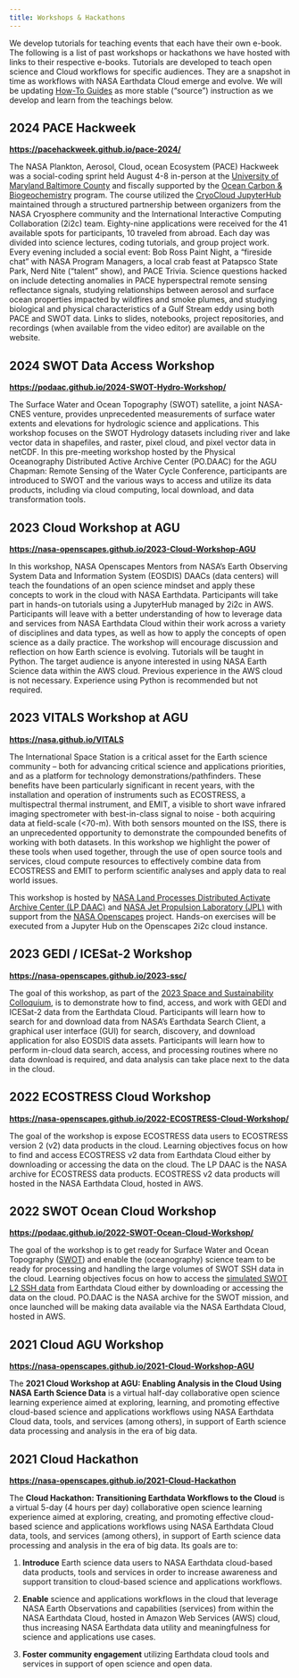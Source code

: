 ```yaml
---
title: Workshops & Hackathons
---
```


We develop tutorials for teaching events that each have their own e-book. The following is a list of past workshops or hackathons we have hosted with links to their respective e-books. Tutorials are developed to teach open science and Cloud workflows for specific audiences. They are a snapshot in time as workflows with NASA Earthdata Cloud emerge and evolve. We will be updating [How-To Guides](../how-tos/index.qmd) as more stable ("source") instruction as we develop and learn from the teachings below.

## 2024 PACE Hackweek

[**https://pacehackweek.github.io/pace-2024/**](https://pacehackweek.github.io/pace-2024/)

The NASA Plankton, Aerosol, Cloud, ocean Ecosystem (PACE) Hackweek was a social-coding sprint held August 4-8 in-person at the [University of Maryland Baltimore County](https://umbc.edu/) and fiscally supported by the [Ocean Carbon & Biogeochemistry](https://www.us-ocb.org/) program. The course utilized the [CryoCloud JupyterHub](https://book.cryointhecloud.com/intro.html) maintained through a structured partnership between organizers from the NASA Cryosphere community and the International Interactive Computing Collaboration (2i2c) team. Eighty-nine applications were received for the 41 available spots for participants, 10 traveled from abroad. Each day was divided into science lectures, coding tutorials, and group project work. Every evening included a social event: Bob Ross Paint Night, a “fireside chat” with NASA Program Managers, a local crab feast at Patapsco State Park, Nerd Nite ("talent" show), and PACE Trivia. Science questions hacked on include detecting anomalies in PACE hyperspectral remote sensing reflectance signals, studying relationships between aerosol and surface ocean properties impacted by wildfires and smoke plumes, and studying biological and physical characteristics of a Gulf Stream eddy using both PACE and SWOT data. Links to slides, notebooks, project repositories, and recordings (when available from the video editor) are available on the website.

## 2024 SWOT Data Access Workshop

[**https://podaac.github.io/2024-SWOT-Hydro-Workshop/**](https://podaac.github.io/2024-SWOT-Hydro-Workshop/)

The Surface Water and Ocean Topography (SWOT) satellite, a joint NASA-CNES venture, provides unprecedented measurements of surface water extents and elevations for hydrologic science and applications. This workshop focuses on the SWOT Hydrology datasets including river and lake vector data in shapefiles, and raster, pixel cloud, and pixel vector data in netCDF. In this pre-meeting workshop hosted by the Physical Oceanography Distributed Active Archive Center (PO.DAAC) for the AGU Chapman: Remote Sensing of the Water Cycle Conference, participants are introduced to SWOT and the various ways to access and utilize its data products, including via cloud computing, local download, and data transformation tools.

## 2023 Cloud Workshop at AGU

[**https://nasa-openscapes.github.io/2023-Cloud-Workshop-AGU**](https://nasa-openscapes.github.io/2023-Cloud-Workshop-AGU)

In this workshop, NASA Openscapes Mentors from NASA’s Earth Observing System Data and Information System (EOSDIS) DAACs (data centers) will teach the foundations of an open science mindset and apply these concepts to work in the cloud with NASA Earthdata. Participants will take part in hands-on tutorials using a JupyterHub managed by 2i2c in AWS. Participants will leave with a better understanding of how to leverage data and services from NASA Earthdata Cloud within their work across a variety of disciplines and data types, as well as how to apply the concepts of open science as a daily practice. The workshop will encourage discussion and reflection on how Earth science is evolving. Tutorials will be taught in Python. The target audience is anyone interested in using NASA Earth Science data within the AWS cloud. Previous experience in the AWS cloud is not necessary. Experience using Python is recommended but not required.

## 2023 VITALS Workshop at AGU

[**https://nasa.github.io/VITALS**](https://nasa.github.io/VITALS)

The International Space Station is a critical asset for the Earth science community – both for advancing critical science and applications priorities, and as a platform for technology demonstrations/pathfinders. These benefits have been particularly significant in recent years, with the installation and operation of instruments such as ECOSTRESS, a multispectral thermal instrument, and EMIT, a visible to short wave infrared imaging spectrometer with best-in-class signal to noise - both acquiring data at field-scale (<70-m). With both sensors mounted on the ISS, there is an unprecedented opportunity to demonstrate the compounded benefits of working with both datasets. In this workshop we highlight the power of these tools when used together, through the use of open source tools and services, cloud compute resources to effectively combine data from ECOSTRESS and EMIT to perform scientific analyses and apply data to real world issues.

This workshop is hosted by [NASA Land Processes Distributed Activate Archive Center (LP DAAC)](https://lpdaac.usgs.gov/) and [NASA Jet Propulsion Laboratory (JPL)](https://www.jpl.nasa.gov/) with support from the [NASA Openscapes](https://nasa-openscapes.github.io/) project. Hands-on exercises will be executed from a Jupyter Hub on the Openscapes 2i2c cloud instance.


## 2023 GEDI / ICESat-2 Workshop

[**https://nasa-openscapes.github.io/2023-ssc/**](https://nasa-openscapes.github.io/2023-ssc/){.uri}

The goal of this workshop, as part of the [2023 Space and Sustainability Colloquium](https://espacioysostenibilidad.com/en/#), is to demonstrate how to find, access, and work with GEDI and ICESat-2 data from the Earthdata Cloud. Participants will learn how to search for and download data from NASA’s Earthdata Search Client, a graphical user interface (GUI) for search, discovery, and download application for also EOSDIS data assets. Participants will learn how to perform in-cloud data search, access, and processing routines where no data download is required, and data analysis can take place next to the data in the cloud.

## 2022 ECOSTRESS Cloud Workshop

[**https://nasa-openscapes.github.io/2022-ECOSTRESS-Cloud-Workshop/**](https://nasa-openscapes.github.io/2022-ECOSTRESS-Cloud-Workshop/){.uri}

The goal of the workshop is expose ECOSTRESS data users to ECOSTRESS version 2 (v2) data products in the cloud. Learning objectives focus on how to find and access ECOSTRESS v2 data from Earthdata Cloud either by downloading or accessing the data on the cloud. The LP DAAC is the NASA archive for ECOSTRESS data products. ECOSTRESS v2 data products will hosted in the NASA Earthdata Cloud, hosted in AWS.

## 2022 SWOT Ocean Cloud Workshop

[**https://podaac.github.io/2022-SWOT-Ocean-Cloud-Workshop/**](https://podaac.github.io/2022-SWOT-Ocean-Cloud-Workshop/){.uri}

The goal of the workshop is to get ready for Surface Water and Ocean Topography ([SWOT](https://swot.jpl.nasa.gov/)) and enable the (oceanography) science team to be ready for processing and handling the large volumes of SWOT SSH data in the cloud. Learning objectives focus on how to access the [simulated SWOT L2 SSH data](https://podaac.jpl.nasa.gov/announcements/2022-01-31-Release-simulated-SWOT-SSH-version1-datasets) from Earthdata Cloud either by downloading or accessing the data on the cloud. PO.DAAC is the NASA archive for the SWOT mission, and once launched will be making data available via the NASA Earthdata Cloud, hosted in AWS.

## 2021 Cloud AGU Workshop

[**https://nasa-openscapes.github.io/2021-Cloud-Workshop-AGU**](https://nasa-openscapes.github.io/2021-Cloud-Workshop-AGU){.uri}

The **2021 Cloud Workshop at AGU: Enabling Analysis in the Cloud Using NASA Earth Science Data** is a virtual half-day collaborative open science learning experience aimed at exploring, learning, and promoting effective cloud-based science and applications workflows using NASA Earthdata Cloud data, tools, and services (among others), in support of Earth science data processing and analysis in the era of big data.

## 2021 Cloud Hackathon

[**https://nasa-openscapes.github.io/2021-Cloud-Hackathon**](https://nasa-openscapes.github.io/2021-Cloud-Hackathon){.uri}

The **Cloud Hackathon: Transitioning Earthdata Workflows to the Cloud** is a virtual 5-day (4 hours per day) collaborative open science learning experience aimed at exploring, creating, and promoting effective cloud-based science and applications workflows using NASA Earthdata Cloud data, tools, and services (among others), in support of Earth science data processing and analysis in the era of big data. Its goals are to:

1.  **Introduce** Earth science data users to NASA Earthdata cloud-based data products, tools and services in order to increase awareness and support transition to cloud-based science and applications workflows.

2.  **Enable** science and applications workflows in the cloud that leverage NASA Earth Observations and capabilities (services) from within the NASA Earthdata Cloud, hosted in Amazon Web Services (AWS) cloud, thus increasing NASA Earthdata data utility and meaningfulness for science and applications use cases.

3.  **Foster community engagement** utilizing Earthdata cloud tools and services in support of open science and open data.
